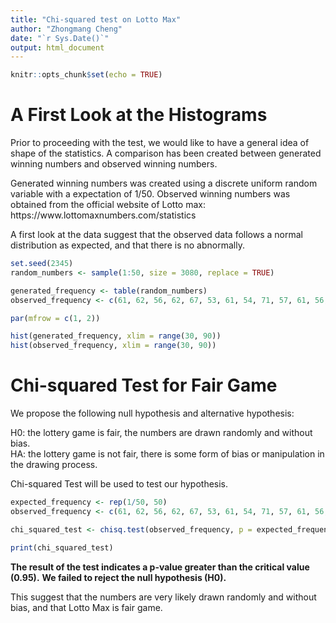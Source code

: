 ```yaml
---
title: "Chi-squared test on Lotto Max"
author: "Zhongmang Cheng"
date: "`r Sys.Date()`"
output: html_document
---
```


```r
knitr::opts_chunk$set(echo = TRUE)
```

# A First Look at the Histograms
Prior to proceeding with the test, we would like to have a general idea of shape of the statistics. 
A comparison has been created between generated winning numbers and observed winning numbers.

Generated winning numbers was created using a discrete uniform random variable with a expectation of 1/50.
Observed winning numbers was obtained from the official website of Lotto max: https://www.lottomaxnumbers.com/statistics

A first look at the data suggest that the observed data follows a normal distribution as expected, and that there is no abnormally.

```r
set.seed(2345)
random_numbers <- sample(1:50, size = 3080, replace = TRUE)

generated_frequency <- table(random_numbers)
observed_frequency <- c(61, 62, 56, 62, 67, 53, 61, 54, 71, 57, 61, 56, 55, 70, 60, 54, 62, 65, 73, 51, 62, 66, 56, 60, 63, 70, 58, 63, 58, 64, 66, 71, 54, 55, 62, 69, 67, 69, 71, 68, 53, 57, 59, 65, 57, 73, 51, 66, 56, 60)

par(mfrow = c(1, 2))

hist(generated_frequency, xlim = range(30, 90))
hist(observed_frequency, xlim = range(30, 90))
```


# Chi-squared Test for Fair Game
We propose the following null hypothesis and alternative hypothesis:

H0: the lottery game is fair, the numbers are drawn randomly and without bias.\
HA: the lottery game is not fair, there is some form of bias or manipulation in the drawing process.

Chi-squared Test will be used to test our hypothesis. 

```r
expected_frequency <- rep(1/50, 50)
observed_frequency <- c(61, 62, 56, 62, 67, 53, 61, 54, 71, 57, 61, 56, 55, 70, 60, 54, 62, 65, 73, 51, 62, 66, 56, 60, 63, 70, 58, 63, 58, 64, 66, 71, 54, 55, 62, 69, 67, 69, 71, 68, 53, 57, 59, 65, 57, 73, 51, 66, 56, 60)

chi_squared_test <- chisq.test(observed_frequency, p = expected_frequency)

print(chi_squared_test)
```

**The result of the test indicates a p-value greater than the critical value (0.95).**
**We failed to reject the null hypothesis (H0).**

This suggest that the numbers are very likely drawn randomly and without bias, and that Lotto Max is fair game.

